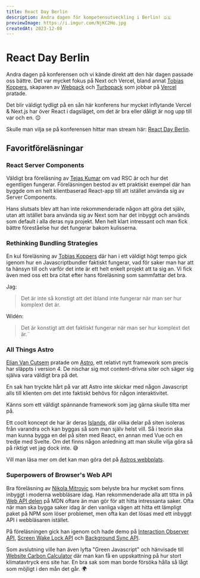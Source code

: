 ```yaml
---
title: React Day Berlin
description: Andra dagen för kompetensutveckling i Berlin! 🇩🇪
previewImage: https://i.imgur.com/NjKC2Ho.jpg
createdAt: 2023-12-08
---
```


# React Day Berlin

Andra dagen på konferensen och vi kände direkt att den här dagen passade oss bättre. Det var mycket fokus på Next och Vercel, bland annat [Tobias Koppers](https://twitter.com/wSokra), skaparen av [Webpack](https://webpack.js.org/) och [Turbopack](https://turbo.build/pack) som jobbar på [Vercel](https://vercel.com/) pratade.

Det blir väldigt tydligt på en sån här konferens hur mycket inflytande Vercel & Next.js har över React i dagsläget, om det är bra eller dåligt är nog upp till var och en. 😌

Skulle man vilja se på konferensen hittar man stream här: [React Day Berlin](https://portal.gitnation.org/events/react-day-berlin-2023/watch).

## Favoritföreläsningar

### React Server Components

Väldigt bra föreläsning av [Tejas Kumar](https://twitter.com/TejasKumar_) om vad RSC är och hur det egentligen fungerar. Föreläsningen bestod av ett praktiskt exempel där han byggde om en helt klientbaserad React-app till att istället använda sig av Server Components.

Hans slutsats blev att han inte rekommenderade någon att göra det själv, utan att istället bara använda sig av Next som har det inbyggt och används som default i alla deras nya projekt. Men helt klart intressant och man fick bättre föreståelse hur det fungerar bakom kulisserna.

### Rethinking Bundling Strategies

En kul föreläsning av [Tobias Koppers](https://twitter.com/wSokra) där han i ett väldigt högt tempo gick igenom hur en Javascriptbundler faktiskt fungerar, vad för saker man har att ta hänsyn till och varför det inte är ett helt enkelt projekt att ta sig an. Vi fick även med oss ett bra citat efter hans föreläsning som sammfattar det bra.

Jag:
>Det är inte så konstigt att det ibland inte fungerar när man ser hur komplext det är.

Widén:
>Det är konstigt att det faktiskt fungerar när man ser hur komplext det är.¨

### All Things Astro

[Elian Van Cutsem](https://twitter.com/ElianCodes) pratade om [Astro](https://astro.build/), ett relativt nytt framework som precis har släppts i version 4. De nischar sig mot content-drivna siter och säger sig själva vara väldigt bra på det.

En sak han tryckte hårt på var att Astro inte skickar med någon Javascript alls till klienten om det inte faktiskt behövs för någon interaktivitet.

Känns som ett väldigt spännande framework som jag gärna skulle titta mer på.

Ett coolt koncept de har är deras [Islands](https://docs.astro.build/en/concepts/islands/), där olika delar på siten isoleras från varandra och kan byggas så som man själv helst vill. Så i teorin ska man kunna bygga en del på siten med React, en annan med Vue och en tredje med Svelte. Om det finns någon anledning att man skulle vilja göra så på riktigt vet jag dock inte. 😅

Vill man läsa mer om det kan man göra det på [Astros webbplats](https://docs.astro.build/en/core-concepts/framework-components/).

### Superpowers of Browser's Web API
Bra föreläsning av [Nikola Mitrovic](https://twitter.com/js_svemirko) som belyste bra hur mycket som finns inbyggt i moderna webbläsare idag. Han rekommenderade alla att titta in på [Web API delen](https://developer.mozilla.org/en-US/docs/Web/API) på MDN oftare än man gör för att hitta intressanta saker. Ofta när man ska bygga saker idag är den vanliga vägen att hitta ett lämpligt paket på NPM som löser problemet, men ofta kan det lösas med ett inbyggt API i webbläsaren istället.

På föreläsningen gick han igenom och hade demo på [Interaction Observer API](https://developer.mozilla.org/en-US/docs/Web/API/Intersection_Observer_API), [Screen Wake Lock API](https://developer.mozilla.org/en-US/docs/Web/API/Screen_Wake_Lock_API) och [Background Sync API](https://developer.mozilla.org/en-US/docs/Web/API/Background_Synchronization_API).

Som avslutning ville han även lyfta "Green Javascript" och hänvisade till [Website Carbon Calculator](https://www.websitecarbon.com/) där man kan få en uppskattning på hur stort klimatavtryck ens site har. En bra sak som man borde försöka hålla så lågt som möjligt i den mån det går. 🌍
